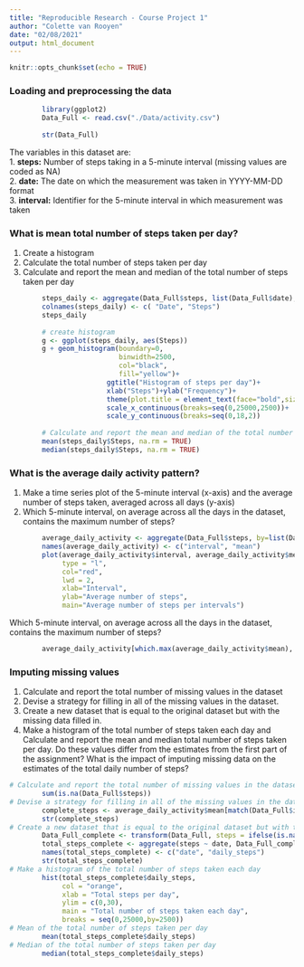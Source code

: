 ---
title: "Reproducible Research - Course Project 1"
author: "Colette van Rooyen"
date: "02/08/2021"
output: html_document
---

```{r setup, include=FALSE}
knitr::opts_chunk$set(echo = TRUE)
```

### Loading and preprocessing the data

```{r}
        library(ggplot2)
        Data_Full <- read.csv("./Data/activity.csv")
        
        str(Data_Full)
```
The variables in this dataset are:  
1. **steps:** Number of steps taking in a 5-minute interval (missing values are coded as NA)  
2. **date:** The date on which the measurement was taken in YYYY-MM-DD format  
3. **interval:** Identifier for the 5-minute interval in which measurement was taken  

### What is mean total number of steps taken per day?  

1. Create a histogram  
2. Calculate the total number of steps taken per day    
3. Calculate and report the mean and median of the total number of steps taken per day  


```{r}
        steps_daily <- aggregate(Data_Full$steps, list(Data_Full$date), FUN = sum)
        colnames(steps_daily) <- c( "Date", "Steps")
        steps_daily
        
        # create histogram
        g <- ggplot(steps_daily, aes(Steps))
        g + geom_histogram(boundary=0, 
                           binwidth=2500, 
                           col="black", 
                           fill="yellow")+
                        ggtitle("Histogram of steps per day")+
                        xlab("Steps")+ylab("Frequency")+
                        theme(plot.title = element_text(face="bold",size=12))+
                        scale_x_continuous(breaks=seq(0,25000,2500))+
                        scale_y_continuous(breaks=seq(0,18,2))
        
        # Calculate and report the mean and median of the total number of steps taken per day
        mean(steps_daily$Steps, na.rm = TRUE)
        median(steps_daily$Steps, na.rm = TRUE)
```
### What is the average daily activity pattern?

1. Make a time series plot of the 5-minute interval (x-axis) and the average number of steps taken, averaged across all days (y-axis)  
2. Which 5-minute interval, on average across all the days in the dataset, contains the maximum number of steps?  

```{r}
        average_daily_activity <- aggregate(Data_Full$steps, by=list(Data_Full$interval), FUN=mean, na.rm=TRUE)
        names(average_daily_activity) <- c("interval", "mean")
        plot(average_daily_activity$interval, average_daily_activity$mean, 
             type = "l", 
             col="red", 
             lwd = 2, 
             xlab="Interval", 
             ylab="Average number of steps", 
             main="Average number of steps per intervals")
```

Which 5-minute interval, on average across all the days in the dataset, contains the maximum number of steps?  
```{r}
        average_daily_activity[which.max(average_daily_activity$mean), ]$interval
```
### Imputing missing values

1. Calculate and report the total number of missing values in the dataset  
2. Devise a strategy for filling in all of the missing values in the dataset.  
3. Create a new dataset that is equal to the original dataset but with the missing data filled in.  
4. Make a histogram of the total number of steps taken each day and Calculate and report the mean and median total number of steps taken per day. Do these values differ from the estimates from the first part of the assignment? What is the impact of imputing missing data on the estimates of the total daily number of steps?

```{r}
# Calculate and report the total number of missing values in the dataset (i.e. the total number of rows with NAs)
        sum(is.na(Data_Full$steps))
# Devise a strategy for filling in all of the missing values in the dataset.
        complete_steps <- average_daily_activity$mean[match(Data_Full$interval, average_daily_activity$interval)]
        str(complete_steps)
# Create a new dataset that is equal to the original dataset but with the missing data filled in.
        Data_Full_complete <- transform(Data_Full, steps = ifelse(is.na(Data_Full$steps), yes = complete_steps, no = Data_Full$steps))
        total_steps_complete <- aggregate(steps ~ date, Data_Full_complete, sum)
        names(total_steps_complete) <- c("date", "daily_steps")
        str(total_steps_complete)
# Make a histogram of the total number of steps taken each day
        hist(total_steps_complete$daily_steps, 
             col = "orange",
             xlab = "Total steps per day", 
             ylim = c(0,30), 
             main = "Total number of steps taken each day", 
             breaks = seq(0,25000,by=2500))
# Mean of the total number of steps taken per day
        mean(total_steps_complete$daily_steps)
# Median of the total number of steps taken per day
        median(total_steps_complete$daily_steps)
```



